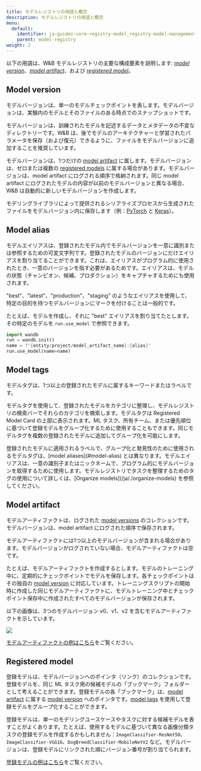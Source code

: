 ---
title: モデルレジストリの用語と概念
description: モデルレジストリの用語と概念
menu:
  default:
    identifier: ja-guides-core-registry-model_registry-model-management-concepts
    parent: model-registry
weight: 2
---

以下の用語は、W&B モデルレジストリの主要な構成要素を説明します: [*model version*](#model-version)、[*model artifact*](#model-artifact)、および [*registered model*](#registered-model)。

## Model version
モデルバージョンは、単一のモデルチェックポイントを表します。モデルバージョンは、実験内のモデルとそのファイルのある時点でのスナップショットです。

モデルバージョンは、訓練されたモデルを記述するデータとメタデータの不変なディレクトリーです。W&B は、後でモデルのアーキテクチャーと学習されたパラメータを保存（および復元）できるように、ファイルをモデルバージョンに追加することを推奨しています。

モデルバージョンは、1つだけの [model artifact](#model-artifact) に属します。モデルバージョンは、ゼロまたは複数の [registered models](#registered-model) に属する場合があります。モデルバージョンは、model artifact にログされる順序で格納されます。同じ model artifact にログされたモデルの内容が以前のモデルバージョンと異なる場合、W&B は自動的に新しいモデルバージョンを作成します。

モデリングライブラリによって提供されるシリアライズプロセスから生成されたファイルをモデルバージョン内に保存します（例：[PyTorch](https://pytorch.org/tutorials/beginner/saving_loading_models.html) と [Keras](https://www.tensorflow.org/guide/keras/save_and_serialize)）。

## Model alias

モデルエイリアスは、登録されたモデル内でモデルバージョンを一意に識別または参照するための可変文字列です。登録されたモデルのバージョンにだけエイリアスを割り当てることができます。これは、エイリアスがプログラム的に使用されたとき、一意のバージョンを指す必要があるためです。エイリアスは、モデルの状態（チャンピオン、候補、プロダクション）をキャプチャするためにも使用されます。

"best"、"latest"、"production"、"staging" のようなエイリアスを使用して、特定の目的を持つモデルバージョンにマークを付けることは一般的です。

たとえば、モデルを作成し、それに "best" エイリアスを割り当てたとします。その特定のモデルを `run.use_model` で参照できます。

```python
import wandb
run = wandb.init()
name = f"{entity/project/model_artifact_name}:{alias}"
run.use_model(name=name)
```

## Model tags
モデルタグは、1つ以上の登録されたモデルに属するキーワードまたはラベルです。

モデルタグを使用して、登録されたモデルをカテゴリに整理し、モデルレジストリの検索バーでそれらのカテゴリを検索します。モデルタグは Registered Model Card の上部に表示されます。ML タスク、所有チーム、または優先順位に基づいて登録モデルをグループ化するために使用することもできます。同じモデルタグを複数の登録されたモデルに追加してグループ化を可能にします。

<Note>
登録されたモデルに適用されるラベルで、グループ化と発見性のために使用されるモデルタグは、[model aliases](#model-alias) とは異なります。モデルエイリアスは、一意の識別子またはニックネームで、プログラム的にモデルバージョンを取得するために使用します。モデルレジストリでタスクを整理するためのタグの使用について詳しくは、[Organize models](/ja/./organize-models) を参照してください。
</Note>

## Model artifact
モデルアーティファクトは、ログされた [model versions](#model-version) のコレクションです。モデルバージョンは、model artifact にログされた順序で保存されます。

モデルアーティファクトには1つ以上のモデルバージョンが含まれる場合があります。モデルバージョンがログされていない場合、モデルアーティファクトは空です。

たとえば、モデルアーティファクトを作成するとします。モデルのトレーニング中に、定期的にチェックポイントでモデルを保存します。各チェックポイントはその独自の [model version](#model-version) に対応しています。トレーニングスクリプトの開始時に作成した同じモデルアーティファクトに、モデルトレーニング中とチェックポイント保存中に作成されたすべてのモデルバージョンが保存されます。

以下の画像は、3つのモデルバージョン v0、v1、v2 を含むモデルアーティファクトを示しています。

<Frame>
    <img src="/images/models/mr1c.png"  />
</Frame>

[モデルアーティファクトの例はこちら](https://wandb.ai/timssweeney/model_management_docs_official_v0/artifacts/model/mnist-zws7gt0n)をご覧ください。

## Registered model
登録モデルは、モデルバージョンへのポインタ（リンク）のコレクションです。登録モデルを、同じ ML タスク用の候補モデルの「ブックマーク」フォルダーとして考えることができます。登録モデルの各「ブックマーク」は、[model artifact](#model-artifact) に属する [model version](#model-version) へのポインタです。[model tags](#model-tags) を使用して登録モデルをグループ化することができます。

登録モデルは、単一のモデリングユースケースやタスクに対する候補モデルを表すことがよくあります。たとえば、使用するモデルに基づいて異なる画像分類タスクの登録モデルを作成するかもしれません：`ImageClassifier-ResNet50`、`ImageClassifier-VGG16`、`DogBreedClassifier-MobileNetV2` など。モデルバージョンは、登録モデルにリンクされた順にバージョン番号が割り当てられます。

[登録モデルの例はこちら](https://wandb.ai/reviewco/registry/model?selectionPath=reviewco%2Fmodel-registry%2FFinetuned-Review-Autocompletion&view=versions)をご覧ください。